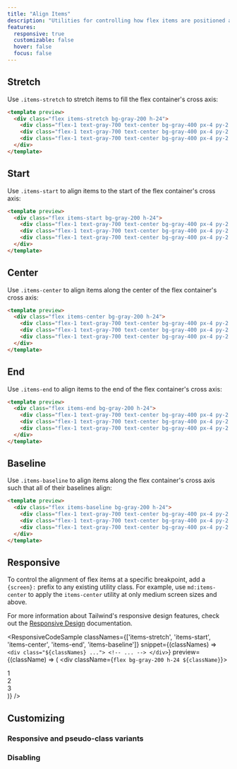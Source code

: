 ```yaml
---
title: "Align Items"
description: "Utilities for controlling how flex items are positioned along a container's cross axis."
features:
  responsive: true
  customizable: false
  hover: false
  focus: false
---
```




## Stretch

Use `.items-stretch` to stretch items to fill the flex container's cross axis:

```html
<template preview>
  <div class="flex items-stretch bg-gray-200 h-24">
    <div class="flex-1 text-gray-700 text-center bg-gray-400 px-4 py-2 m-2">1</div>
    <div class="flex-1 text-gray-700 text-center bg-gray-400 px-4 py-2 m-2">2</div>
    <div class="flex-1 text-gray-700 text-center bg-gray-400 px-4 py-2 m-2">3</div>
  </div>
</template>
```

## Start

Use `.items-start` to align items to the start of the flex container's cross axis:

```html
<template preview>
  <div class="flex items-start bg-gray-200 h-24">
    <div class="flex-1 text-gray-700 text-center bg-gray-400 px-4 py-2 m-2">1</div>
    <div class="flex-1 text-gray-700 text-center bg-gray-400 px-4 py-2 m-2">2</div>
    <div class="flex-1 text-gray-700 text-center bg-gray-400 px-4 py-2 m-2">3</div>
  </div>
</template>
```

## Center

Use `.items-center` to align items along the center of the flex container's cross axis:

```html
<template preview>
  <div class="flex items-center bg-gray-200 h-24">
    <div class="flex-1 text-gray-700 text-center bg-gray-400 px-4 py-2 m-2">1</div>
    <div class="flex-1 text-gray-700 text-center bg-gray-400 px-4 py-2 m-2">2</div>
    <div class="flex-1 text-gray-700 text-center bg-gray-400 px-4 py-2 m-2">3</div>
  </div>
</template>
```

## End

Use `.items-end` to align items to the end of the flex container's cross axis:

```html
<template preview>
  <div class="flex items-end bg-gray-200 h-24">
    <div class="flex-1 text-gray-700 text-center bg-gray-400 px-4 py-2 m-2">1</div>
    <div class="flex-1 text-gray-700 text-center bg-gray-400 px-4 py-2 m-2">2</div>
    <div class="flex-1 text-gray-700 text-center bg-gray-400 px-4 py-2 m-2">3</div>
  </div>
</template>
```

## Baseline

Use `.items-baseline` to align items along the flex container's cross axis such that all of their baselines align:

```html
<template preview>
  <div class="flex items-baseline bg-gray-200 h-24">
    <div class="flex-1 text-gray-700 text-center bg-gray-400 px-4 py-2 m-2 text-base">1</div>
    <div class="flex-1 text-gray-700 text-center bg-gray-400 px-4 py-2 m-2 text-2xl">2</div>
    <div class="flex-1 text-gray-700 text-center bg-gray-400 px-4 py-2 m-2 text-lg">3</div>
  </div>
</template>
```

## Responsive

To control the alignment of flex items at a specific breakpoint, add a `{screen}:` prefix to any existing utility class. For example, use `md:items-center` to apply the `items-center` utility at only medium screen sizes and above.

For more information about Tailwind's responsive design features, check out the [Responsive Design](/docs/responsive-design) documentation.

<ResponsiveCodeSample
  classNames={['items-stretch', 'items-start', 'items-center', 'items-end', 'items-baseline']}
  snippet={(classNames) => `
    <div class="${classNames} ...">
      <!-- ... -->
    </div>
  `}
  preview={(className) => (
    <div className={`flex bg-gray-200 h-24 ${className}`}>
      <div className="flex-1 text-gray-700 text-center bg-gray-400 px-4 py-2 m-2 text-base">1</div>
      <div className="flex-1 text-gray-700 text-center bg-gray-400 px-4 py-2 m-2 text-2xl">2</div>
      <div className="flex-1 text-gray-700 text-center bg-gray-400 px-4 py-2 m-2 text-lg">3</div>
    </div>
  )}
/>

## Customizing

### Responsive and pseudo-class variants

<Variants plugin="alignItems" name="align-items" />

### Disabling

<Disabling plugin="alignItems" name="align-items" />
